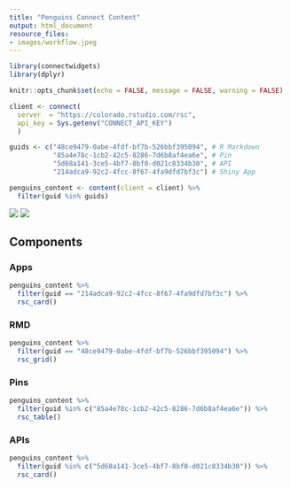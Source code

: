 ```yaml
---
title: "Penguins Connect Content"
output: html_document
resource_files:
- images/workflow.jpeg
---
```


```r
library(connectwidgets)
library(dplyr)

knitr::opts_chunk$set(echo = FALSE, message = FALSE, warning = FALSE)

client <- connect(
  server  = "https://colorado.rstudio.com/rsc",
  api_key = Sys.getenv("CONNECT_API_KEY")
  )

guids <- c("48ce9479-0abe-4fdf-bf7b-526bbf395094", # R Markdown
           "85a4e78c-1cb2-42c5-8286-7d6b8af4ea6e", # Pin
           "5d68a141-3ce5-4bf7-8bf0-d021c8334b30", # API
           "214adca9-92c2-4fcc-8f67-4fa9dfd7bf3c") # Shiny App

penguins_content <- content(client = client) %>% 
  filter(guid %in% guids)


```

![](https://allisonhorst.github.io/palmerpenguins/reference/figures/logo.png)
![](images/workflow.jpeg)

## Components

### Apps

```r
penguins_content %>% 
  filter(guid == "214adca9-92c2-4fcc-8f67-4fa9dfd7bf3c") %>% 
  rsc_card()
```

### RMD

```r
penguins_content %>%
  filter(guid == "48ce9479-0abe-4fdf-bf7b-526bbf395094") %>% 
  rsc_grid()
```

### Pins

```r
penguins_content %>% 
  filter(guid %in% c("85a4e78c-1cb2-42c5-8286-7d6b8af4ea6e")) %>% 
  rsc_table()
```

### APIs

```r
penguins_content %>% 
  filter(guid %in% c("5d68a141-3ce5-4bf7-8bf0-d021c8334b30")) %>% 
  rsc_card()
```